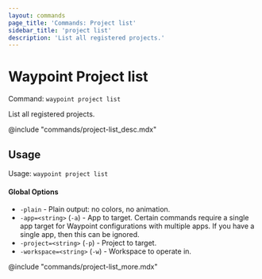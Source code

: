 ```yaml
---
layout: commands
page_title: 'Commands: Project list'
sidebar_title: 'project list'
description: 'List all registered projects.'
---
```


# Waypoint Project list

Command: `waypoint project list`

List all registered projects.

@include "commands/project-list_desc.mdx"

## Usage

Usage: `waypoint project list`

#### Global Options

- `-plain` - Plain output: no colors, no animation.
- `-app=<string>` (`-a`) - App to target. Certain commands require a single app target for Waypoint configurations with multiple apps. If you have a single app, then this can be ignored.
- `-project=<string>` (`-p`) - Project to target.
- `-workspace=<string>` (`-w`) - Workspace to operate in.

@include "commands/project-list_more.mdx"
